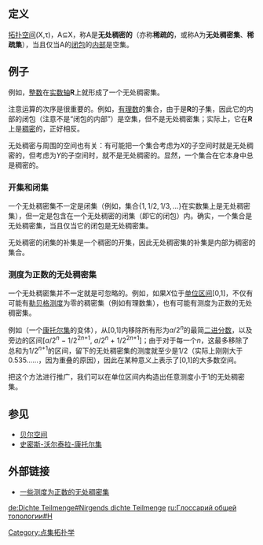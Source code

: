 ==定义==
[[拓扑空间|拓扑空间]](X,τ)，A⊆X，称A是'''无处稠密的'''（亦称'''稀疏的'''，或称A为'''无处稠密集'''、'''稀疏集'''），当且仅当A的[[闭包_(拓扑学)|闭包]]的[[内部|内部]]是空集。
==例子==
例如，[[整数|整数]]在[[实数轴|实数轴]]'''R'''上就形成了一个无处稠密集。

注意运算的次序是很重要的。例如，[[有理数|有理数]]的集合，由于是'''R'''的子集，因此它的内部的闭包（注意不是“闭包的内部”）是空集，但不是无处稠密集；实际上，它在'''R'''上是[[稠密集|稠密]]的，正好相反。

无处稠密与周围的空间也有关：有可能把一个集合考虑为''X''的子空间时就是无处稠密的，但考虑为''Y''的子空间时，就不是无处稠密的。显然，一个集合在它本身中总是稠密的。

===开集和闭集===
一个无处稠密集不一定是闭集（例如，集合<math>\{1,1/2,1/3,\dots\}</math>在实数集上是无处稠密集），但一定是包含在一个无处稠密的闭集（即它的闭包）内。确实，一个集合是无处稠密集，当且仅当它的闭包是无处稠密集。

无处稠密的闭集的补集是一个稠密的开集，因此无处稠密集的补集是内部为稠密的集合。

===测度为正数的无处稠密集===
一个无处稠密集并不一定就是可忽略的。例如，如果''X''位于[[单位区间|单位区间]][0,1]，不仅有可能有[[勒贝格测度|勒贝格测度]]为零的稠密集（例如有理数集），也有可能有测度为正数的无处稠密集。  

例如（一个[[康托尔集|康托尔集]]的变体），从[0,1]内移除所有形为''a''/2<sup>''n''</sup>的最简[[二进分数|二进分数]]，以及旁边的区间[''a''/2<sup>''n''</sup> − 1/2<sup>2''n''+1</sup>, ''a''/2<sup>''n''</sup> + 1/2<sup>2''n''+1</sup>]；由于对于每一个''n''，这最多移除了总和为1/2<sup>''n''+1</sup>的区间，留下的无处稠密集的测度就至少是1/2（实际上刚刚大于0.535……，因为重叠的原因），因此在某种意义上表示了[0,1]的大多数空间。

把这个方法进行推广，我们可以在单位区间内构造出任意测度小于1的无处稠密集。

==参见==
*[[贝尔空间|贝尔空间]]
*[[史密斯-沃尔泰拉-康托尔集|史密斯-沃尔泰拉-康托尔集]]

==外部链接==
*[https://web.archive.org/web/20061110032757/http://www.btinternet.com/~se16/hgb/nowhere.htm 一些测度为正数的无处稠密集]

{{点集拓扑}}

[[Category:点集拓扑学|Category:点集拓扑学]]

[[de:Dichte_Teilmenge#Nirgends_dichte_Teilmenge|de:Dichte Teilmenge#Nirgends dichte Teilmenge]]
[[ru:Глоссарий_общей_топологии#Н|ru:Глоссарий общей топологии#Н]]